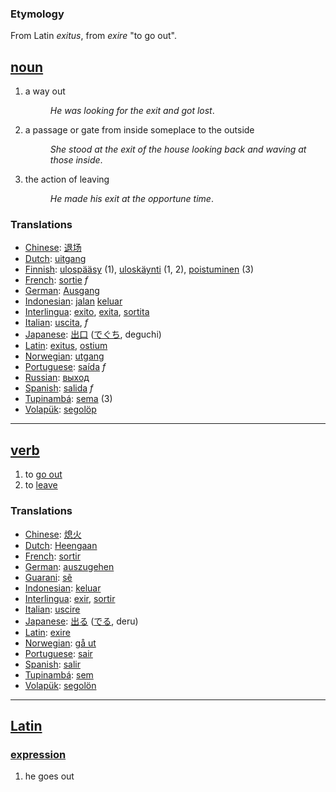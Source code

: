 === Etymology ===
From Latin ''exitus'', from ''exire'' "to go out".


== [[noun]] ==
# a way out
#:''He was looking for the exit and got lost''.
# a passage or gate from inside someplace to the outside
#:''She stood at the exit of the house looking back and waving at those inside''.
# the action of leaving
#:''He made his exit at the opportune time''.

=== Translations ===
*[[Chinese]]: [[退场]]
*[[Dutch]]: [[uitgang]]
*[[Finnish]]: [[ulospääsy]] (1), [[uloskäynti]] (1, 2), [[poistuminen]] (3)
*[[French]]: [[sortie]] ''f''
*[[German]]: [[Ausgang]]
*[[Indonesian]]: [[jalan]] [[keluar]]
*[[Interlingua]]: [[exito]], [[exita]], [[sortita]]
*[[Italian]]: [[uscita]], ''f''
*[[Japanese]]: [[出口]] ([[でぐち]], deguchi)
*[[Latin]]: [[exitus]], [[ostium]]
*[[Norwegian]]: [[utgang]]
*[[Portuguese]]: [[saída]] ''f''
*[[Russian]]: [[выход]]
*[[Spanish]]: [[salida]] ''f''
*[[Tupinambá]]: [[sema]] (3)
*[[Volapük]]: [[segolöp]]

----

== [[verb]] ==
# to [[go out]]
# to [[leave]]

=== Translations ===
*[[Chinese]]: [[熄火]]
*[[Dutch]]: [[Heengaan]]
*[[French]]: [[sortir]]
*[[German]]: [[auszugehen]]
*[[Guarani]]: [[sẽ]]
*[[Indonesian]]: [[keluar]]
*[[Interlingua]]: [[exir]], [[sortir]]
*[[Italian]]: [[uscire]]
*[[Japanese]]: [[出る]] ([[でる]], deru)
*[[Latin]]: [[exire]]
*[[Norwegian]]: [[gå ut]]
*[[Portuguese]]: [[sair]]
*[[Spanish]]: [[salir]]
*[[Tupinambá]]: [[sem]]
*[[Volapük]]: [[segolön]]

----

== [[Latin]] ==
=== [[expression]] ===
# he goes out